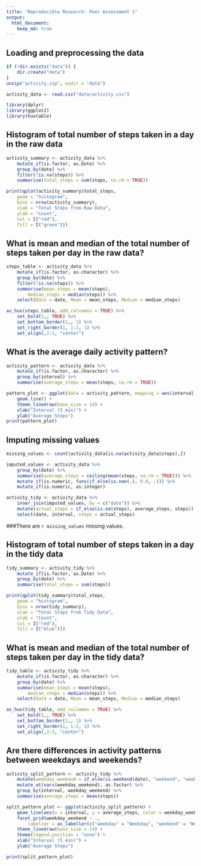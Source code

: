 ```yaml
---
title: "Reproducible Research: Peer Assessment 1"
output: 
  html_document:
    keep_md: true
---
```


## Loading and preprocessing the data
```r
if (!dir.exists("data")) {
    dir.create("data")
}
unzip("activity.zip", exdir = "data")

activity_data <- read.csv("data/activity.csv")

library(dplyr)
library(ggplot2)
library(huxtable)
```

## Histogram of total number of steps taken in a day in the raw data
```r
activity_summary <- activity_data %>%
    mutate_if(is.factor, as.Date) %>%
    group_by(date) %>%
    filter(!is.na(steps)) %>%
    summarise(total_steps = sum(steps, na.rm = TRUE))

print(qplot(activity_summary$total_steps,
    geom = "histogram",
    bins = nrow(activity_summary),
    xlab = "Total Steps from Raw Data",
    ylab = "Count",
    col = I("red"),
    fill = I("green")))
```

## What is mean and median of the total number of steps taken per day in the raw data?
```r
steps_table <- activity_data %>%
    mutate_if(is.factor, as.character) %>%
    group_by(date) %>%
    filter(!is.na(steps)) %>%
    summarise(mean_steps = mean(steps),
		median_steps = median(steps)) %>%
	select(Date = date, Mean = mean_steps, Median = median_steps)

as_hux(steps_table, add_colnames = TRUE) %>%
    set_bold(1,, TRUE) %>%
    set_bottom_border(1,, 1) %>%
	set_right_border(1, 1:2, 1) %>%
	set_align(,2:3, "center")
```

## What is the average daily activity pattern?
```r
activity_pattern <- activity_data %>%
    mutate_if(is.factor, as.character) %>%
    group_by(interval) %>%
    summarise(average_steps = mean(steps, na.rm = TRUE))

pattern_plot <- ggplot(data = activity_pattern, mapping = aes(interval, average_steps)) +
    geom_line() +
	theme_linedraw(base_size = 14) +
    xlab("Interval (5 min)") +
    ylab("Average Steps")
print(pattern_plot)
```

## Imputing missing values
```r
missing_values <- count(activity_data[is.na(activity_data$steps),])

imputed_values <- activity_data %>%
    group_by(date) %>%
    summarise(average_steps = ceiling(mean(steps, na.rm = TRUE))) %>%
    mutate_if(is.numeric, funs(if_else(is.nan(.), 0.0, .))) %>%
    mutate_if(is.numeric, as.integer)

activity_tidy <- activity_data %>%
    inner_join(imputed_values, by = c("date")) %>%
    mutate(actual_steps = if_else(is.na(steps), average_steps, steps)) %>%
    select(date, interval, steps = actual_steps)
```
###There are `r missing_values` missing values.

## Histogram of total number of steps taken in a day in the tidy data
```r
tidy_summary <- activity_tidy %>%
    mutate_if(is.factor, as.Date) %>%
    group_by(date) %>%
    summarise(total_steps = sum(steps))

print(qplot(tidy_summary$total_steps,
    geom = "histogram",
    bins = nrow(tidy_summary),
    xlab = "Total Steps from Tidy Data",
    ylab = "Count",
    col = I("red"),
    fill = I("blue")))
```

## What is mean and median of the total number of steps taken per day in the tidy data?
```r
tidy_table <- activity_tidy %>%
    mutate_if(is.factor, as.character) %>%
    group_by(date) %>%
    summarise(mean_steps = mean(steps),
		median_steps = median(steps)) %>%
	select(Date = date, Mean = mean_steps, Median = median_steps)

as_hux(tidy_table, add_colnames = TRUE) %>%
    set_bold(1,, TRUE) %>%
    set_bottom_border(1,, 1) %>%
	set_right_border(1, 1:2, 1) %>%
	set_align(,2:3, "center")
```

## Are there differences in activity patterns between weekdays and weekends?
```r
activity_split_pattern <- activity_tidy %>%
    mutate(weekday_weekend = if_else(is.weekend(date), "weekend", "weekday")) %>%
    mutate_at(vars(weekday_weekend), as.factor) %>%
    group_by(interval, weekday_weekend) %>%
    summarise(average_steps = mean(steps))

split_pattern_plot <- ggplot(activity_split_pattern) +
    geom_line(aes(x = interval, y = average_steps, color = weekday_weekend)) +
    facet_grid(weekday_weekend ~ .,
        labeller = as_labeller(c("weekday" = "Weekday", "weekend" = "Weekend"))) +
    theme_linedraw(base_size = 14) +
    theme(legend.position = "none") +
    xlab("Interval (5 min)") +
    ylab("Average Steps")

print(split_pattern_plot)
```